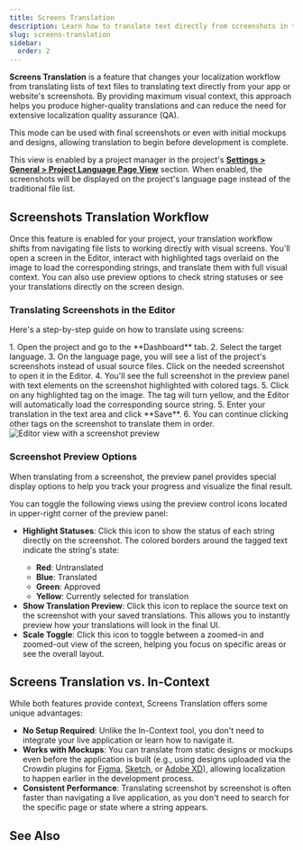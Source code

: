 ```yaml
---
title: Screens Translation
description: Learn how to translate text directly from screenshots in the Editor for maximum context
slug: screens-translation
sidebar:
  order: 2
---
```



**Screens Translation** is a feature that changes your localization workflow from translating lists of text files to translating text directly from your app or website's screenshots. By providing maximum visual context, this approach helps you produce higher-quality translations and can reduce the need for extensive localization quality assurance (QA).

This mode can be used with final screenshots or even with initial mockups and designs, allowing translation to begin before development is complete.

This view is enabled by a project manager in the project's [**Settings > General > Project Language Page View**](/project-settings/#project-language-page-view) section. When enabled, the screenshots will be displayed on the project's language page instead of the traditional file list.

## Screenshots Translation Workflow

Once this feature is enabled for your project, your translation workflow shifts from navigating file lists to working directly with visual screens. You'll open a screen in the Editor, interact with highlighted tags overlaid on the image to load the corresponding strings, and translate them with full visual context. You can also use preview options to check string statuses or see your translations directly on the screen design.

### Translating Screenshots in the Editor

Here's a step-by-step guide on how to translate using screens:

<Steps>
  1. Open the project and go to the **Dashboard** tab.
  2. Select the target language.
  3. On the language page, you will see a list of the project's screenshots instead of usual source files. Click on the needed screenshot to open it in the Editor.
  4. You'll see the full screenshot in the preview panel with text elements on the screenshot highlighted with colored tags.
  5. Click on any highlighted tag on the image. The tag will turn yellow, and the Editor will automatically load the corresponding source string.
  5. Enter your translation in the text area and click **Save**.
  6. You can continue clicking other tags on the screenshot to translate them in order. <Image src={screenshotPreview} alt="Editor view with a screenshot preview" />
</Steps>

### Screenshot Preview Options

When translating from a screenshot, the preview panel provides special display options to help you track your progress and visualize the final result.

You can toggle the following views using the preview control icons located in upper-right corner of the preview panel:

* <Icon name="mdi:pencil" class="inline-icon" />**Highlight Statuses**: Click this icon to show the status of each string directly on the screenshot. The colored borders around the tagged text indicate the string's state:
    * **Red**: Untranslated
    * **Blue**: Translated
    * **Green**: Approved
    * **Yellow**: Currently selected for translation
* <Icon name="mdi:eye" class="inline-icon" />**Show Translation Preview**: Click this icon to replace the source text on the screenshot with your saved translations. This allows you to instantly preview how your translations will look in the final UI.
* <Icon name="mdi:magnify-plus" class="inline-icon" />**Scale Toggle**: Click this icon to toggle between a zoomed-in and zoomed-out view of the screen, helping you focus on specific areas or see the overall layout.

## Screens Translation vs. In-Context

While both features provide context, Screens Translation offers some unique advantages:

- **No Setup Required**: Unlike the In-Context tool, you don't need to integrate your live application or learn how to navigate it.
- **Works with Mockups**: You can translate from static designs or mockups even before the application is built (e.g., using designs uploaded via the Crowdin plugins for [Figma](/figma-plugin/), [Sketch](/sketch-plugin/), or [Adobe XD](/adobe-xd-plugin/)), allowing localization to happen earlier in the development process.
- **Consistent Performance**: Translating screenshot by screenshot is often faster than navigating a live application, as you don't need to search for the specific page or state where a string appears.

## See Also

<CardGrid>
  <LinkCard
    title="Screenshots"
    description="Learn how managers can upload and tag screenshots."
    href="/screenshots/"
  />
  <LinkCard
    title="Figma Plugin"
    description="Learn how managers can upload tagged designs for translation directly from Figma."
    href="/figma-plugin/#uploading-tagged-screenshots-to-crowdin"
  />
  <LinkCard
    title="Project Settings"
    description="Learn how managers configure the Language Page View to enable this feature."
    href="/project-settings/#project-language-page-view"
  />
  <LinkCard
    title="Automating Screenshot Management"
    description="Learn how developers can automate screenshot generation using In-Context and Playwright."
    href="/developer/automating-screenshot-management/"
  />
</CardGrid>
